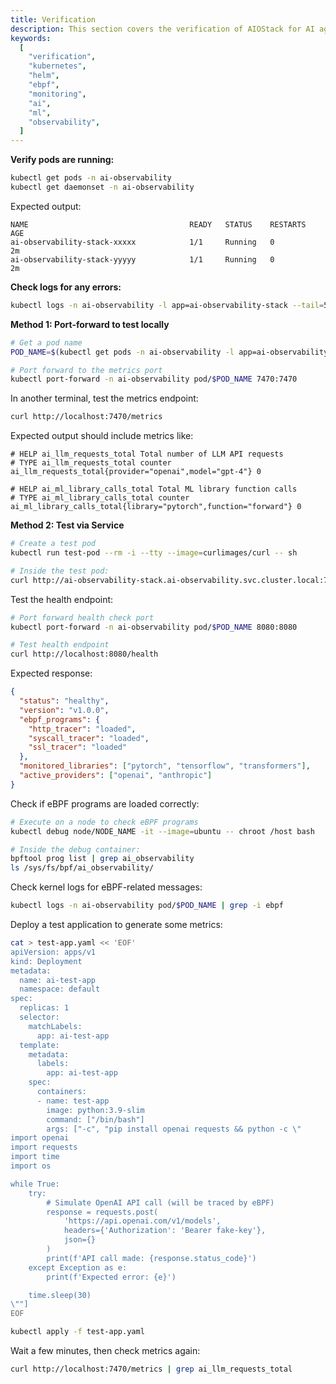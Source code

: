 ```yaml
---
title: Verification
description: This section covers the verification of AIOStack for AI agents and ML workloads in Kubernetes.
keywords:
  [
    "verification",
    "kubernetes",
    "helm",
    "ebpf",
    "monitoring",
    "ai",
    "ml",
    "observability",
  ]
---
```


<Step>
<StepItem title="Check Installation Status">

**Verify pods are running:**

```bash
kubectl get pods -n ai-observability
kubectl get daemonset -n ai-observability
```

Expected output:

```
NAME                                    READY   STATUS    RESTARTS   AGE
ai-observability-stack-xxxxx            1/1     Running   0          2m
ai-observability-stack-yyyyy            1/1     Running   0          2m
```

**Check logs for any errors:**

```bash
kubectl logs -n ai-observability -l app=ai-observability-stack --tail=50
```

</StepItem>

<StepItem title="Test Metrics Endpoint">

**Method 1: Port-forward to test locally**

```bash
# Get a pod name
POD_NAME=$(kubectl get pods -n ai-observability -l app=ai-observability-stack -o jsonpath='{.items[0].metadata.name}')

# Port forward to the metrics port
kubectl port-forward -n ai-observability pod/$POD_NAME 7470:7470
```

In another terminal, test the metrics endpoint:

```bash
curl http://localhost:7470/metrics
```

Expected output should include metrics like:

```
# HELP ai_llm_requests_total Total number of LLM API requests
# TYPE ai_llm_requests_total counter
ai_llm_requests_total{provider="openai",model="gpt-4"} 0

# HELP ai_ml_library_calls_total Total ML library function calls
# TYPE ai_ml_library_calls_total counter
ai_ml_library_calls_total{library="pytorch",function="forward"} 0
```

**Method 2: Test via Service**

```bash
# Create a test pod
kubectl run test-pod --rm -i --tty --image=curlimages/curl -- sh

# Inside the test pod:
curl http://ai-observability-stack.ai-observability.svc.cluster.local:7470/metrics
```

</StepItem>

<StepItem title="Test Health Check">

Test the health endpoint:

```bash
# Port forward health check port
kubectl port-forward -n ai-observability pod/$POD_NAME 8080:8080

# Test health endpoint
curl http://localhost:8080/health
```

Expected response:

```json
{
  "status": "healthy",
  "version": "v1.0.0",
  "ebpf_programs": {
    "http_tracer": "loaded",
    "syscall_tracer": "loaded",
    "ssl_tracer": "loaded"
  },
  "monitored_libraries": ["pytorch", "tensorflow", "transformers"],
  "active_providers": ["openai", "anthropic"]
}
```

</StepItem>

<StepItem title="Validate eBPF Program Loading">

Check if eBPF programs are loaded correctly:

```bash
# Execute on a node to check eBPF programs
kubectl debug node/NODE_NAME -it --image=ubuntu -- chroot /host bash

# Inside the debug container:
bpftool prog list | grep ai_observability
ls /sys/fs/bpf/ai_observability/
```

Check kernel logs for eBPF-related messages:

```bash
kubectl logs -n ai-observability pod/$POD_NAME | grep -i ebpf
```

</StepItem>

<StepItem title="Test with Sample AI Application">

Deploy a test application to generate some metrics:

```bash
cat > test-app.yaml << 'EOF'
apiVersion: apps/v1
kind: Deployment
metadata:
  name: ai-test-app
  namespace: default
spec:
  replicas: 1
  selector:
    matchLabels:
      app: ai-test-app
  template:
    metadata:
      labels:
        app: ai-test-app
    spec:
      containers:
      - name: test-app
        image: python:3.9-slim
        command: ["/bin/bash"]
        args: ["-c", "pip install openai requests && python -c \"
import openai
import requests
import time
import os

while True:
    try:
        # Simulate OpenAI API call (will be traced by eBPF)
        response = requests.post(
            'https://api.openai.com/v1/models',
            headers={'Authorization': 'Bearer fake-key'},
            json={}
        )
        print(f'API call made: {response.status_code}')
    except Exception as e:
        print(f'Expected error: {e}')

    time.sleep(30)
\""]
EOF

kubectl apply -f test-app.yaml
```

Wait a few minutes, then check metrics again:

```bash
curl http://localhost:7470/metrics | grep ai_llm_requests_total
```

</StepItem>
</Step>


